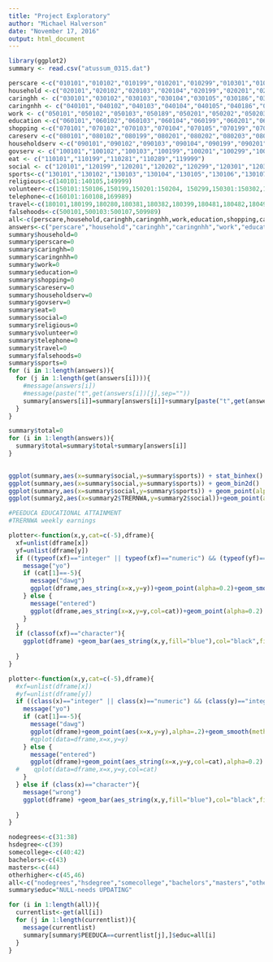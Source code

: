 ```yaml
---
title: "Project Exploratory"
author: "Michael Halverson"
date: "November 17, 2016"
output: html_document
---
```


```r
library(ggplot2)
summary <- read.csv("atussum_0315.dat")
```
```r
perscare <-c("010101","010102","010199","010201","010299","010301","010399","010401","010499","010501","010599","019999")
household <-c("020101","020102","020103","020104","020199","020201","020203","020299","020301","020302","020303","020399","020401","020402","020499","020501","020502","020599","020681","020699","020701","020799","020801","020899","020901","020902","020903","020904","020905","020999","029999")
caringhh <- c("030101","030102","030103","030104","030105","030186","030108","030109","030110","030111","030112","030199","030201","030202","030203","030204","030299","030301","030302","030303","030399","030401","030402","030403","030404","030405","030499","030501","030502","030503","030504","030599","039999")
caringnhh <- c("040101","040102","040103","040104","040105","040186","040108","040109","040110","040111","040112","040199","040201","040202","040203","040204","040299","040301","040302","040303","040399","040401","040402","040403","040404","040405","040499","040501","040502","040503","040504","040505","040506","040507","040508","040599","049999")
work <- c("050101","050102","050103","050189","050201","050202","050203","050204","050289","050301","050302","050303","050304","050389","050481","050403","050404","050405","050499","059999")
education <-c("060101","060102","060103","060104","060199","060201","060202","060203","060289","060301","060302","060303","060399","060401","060402","060403","060499","069999")
shopping <-c("070101","070102","070103","070104","070105","070199","070201","070299","070301","070399","079999")
careserv <-c("080101","080102","080199","080201","080202","080203","080299","080301","080302","080399","080401","080402","080403","080499","080501","080502","080599","080601","080602","080699","080701","080702","080799","080801","080899","089999")
householdserv <-c("090101","090102","090103","090104","090199","090201","090202","090299","090301","090302","090399","090401","090402","090499","090501","090502","090599","099999")
govserv <- c("100101","100102","100103","100199","100201","100299","100381","100383","100399","100401","100499","109999")
eat <- c("110101","110199","110281","110289","119999")
social <- c("120101","120199","120201","120202","120299","120301","120302","120303","120304","120305","120306","120307","120308","120309","120310","120311","120312","120313","120399","120401","120402","120403","120404","120405","120499","120501","120502","120503","120504","120599","129999")
sports<-c("130101","130102","130103","130104","130105","130106","130107","130108","130109","130110","130111","130112","130113","130114","130115","130116","130117","130118","130119","130120","130121","130122","130123","130124","130125","130126","130127","130128","130129","130130","130131","130132","130133","130134","130135","130136","130199","130201","130202","130203","130204","130205","130206","130207","130208","130209","130210","130211","130212","130213","130214","130215","130216","130217","130218","130219","130220","130221","130222","130223","130224","130225","130226","130227","130228","130229","130230","130231","130232","130299","130301","130302","130399","130401","130402","130499","139999")
religious<-c(140101:140105,149999)
volunteer<-c(150101:150106,150199,150201:150204, 150299,150301:150302,150399,150401,150402,150499,150501,150599,150601,150602,150699,159989)
telephone<-c(160101:160108,169989)
travel<-c(180101,180199,180280,180381,180382,180399,180481,180482,180499,180501,180502,180589,180601,180682,180699,180701,180782,180801:180807,180899,180901,180902,180903,180904,180905,180999,181081,181002,181099,181101,181199,181201,181202,181283,181204,181299,181301,181302,181399,181401,181499,181501,181599,181601,181699,181801,181899,189999)
falsehoods<-c(500101,500103:500107,509989)
all<-c(perscare,household,caringhh,caringnhh,work,education,shopping,careserv,householdserv,govserv,eat,social,religious,volunteer,telephone,travel,falsehoods,sports)
answers<-c("perscare","household","caringhh","caringnhh","work","education","shopping","careserv","householdserv","govserv","eat","social","religious","volunteer","telephone","travel","falsehoods","sports")
summary$household=0
summary$perscare=0
summary$caringhh=0
summary$caringnhh=0
summary$work=0
summary$education=0
summary$shopping=0
summary$careserv=0
summary$householdserv=0
summary$govserv=0
summary$eat=0
summary$social=0
summary$religious=0
summary$volunteer=0
summary$telephone=0
summary$travel=0
summary$falsehoods=0
summary$sports=0
for (i in 1:length(answers)){
  for (j in 1:length(get(answers[i]))){
    #message(answers[i])
    #message(paste("t",get(answers[i])[j],sep=""))
    summary[answers[i]]=summary[answers[i]]+summary[paste("t",get(answers[i])[j],sep="")]
  }
}

```
```r
summary$total=0
for (i in 1:length(answers)){
  summary$total=summary$total+summary[answers[i]]
}
  
```

```r
ggplot(summary,aes(x=summary$social,y=summary$sports)) + stat_binhex()
ggplot(summary,aes(x=summary$social,y=summary$sports)) + geom_bin2d()
ggplot(summary,aes(x=summary$social,y=summary$sports)) + geom_point(alpha = 0.1)
ggplot(summary2,aes(x=summary2$TRERNWA,y=summary2$social))+geom_point(alpha=0.4)+geom_smooth(method="lm")

#PEEDUCA EDUCATIONAL ATTAINMENT
#TRERNWA weekly earnings 
```
```r
plotter<-function(x,y,cat=c(-5),dframe){
  xf=unlist(dframe[x])
  yf=unlist(dframe[y])
  if ((typeof(xf)=="integer" || typeof(xf)=="numeric") && (typeof(yf)=="integer" || typeof(yf)=="numeric")){
    message("yo")
    if (cat[1]==-5){
      message("dawg")
      ggplot(dframe,aes_string(x=x,y=y))+geom_point(alpha=0.2)+geom_smooth(method="lm")
    } else {
      message("entered")
      ggplot(dframe,aes_string(x=x,y=y,col=cat))+geom_point(alpha=0.2)
    }
  }
  if (classof(xf)=="character"){
    ggplot(dframe) +geom_bar(aes_string(x,y,fill="blue"),col="black",fill="blue",position = "dodge", stat = "summary", fun.y ="mean")
    
  }
}
```
```r
plotter<-function(x,y,cat=c(-5),dframe){
  #xf=unlist(dframe[x])
  #yf=unlist(dframe[y])
  if ((class(x)=="integer" || class(x)=="numeric") && (class(y)=="integer" || class(y)=="numeric")){
    message("yo")
    if (cat[1]==-5){
      message("dawg")
      ggplot(dframe)+geom_point(aes(x=x,y=y),alpha=.2)+geom_smooth(method="lm")
      #qplot(data=dframe,x=x,y=y)
    } else {
      message("entered")
      ggplot(dframe)+geom_point(aes_string(x=x,y=y,col=cat),alpha=0.2)
  #    qplot(data=dframe,x=x,y=y,col=cat)
    }
  } else if (class(x)=="character"){
    message("wrong")
    ggplot(dframe) +geom_bar(aes_string(x,y,fill="blue"),col="black",fill="blue",position = "dodge", stat = "summary", fun.y ="mean")
    
  }
}
```

```r
nodegrees<-c(31:38)
hsdegree<-c(39)
somecollege<-c(40:42)
bachelors<-c(43)
masters<-c(44)
otherhigher<-c(45,46)
all<-c("nodegrees","hsdegree","somecollege","bachelors","masters","otherhigher")
summary$educ="NULL-needs UPDATING"
```
```r
for (i in 1:length(all)){
  currentlist<-get(all[i])
  for (j in 1:length(currentlist)){
    message(currentlist)
    summary[summary$PEEDUCA==currentlist[j],]$educ=all[i]
  }
}
```
